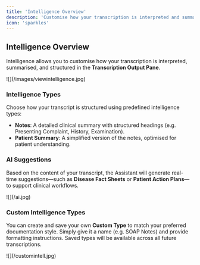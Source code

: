 ```yaml
---
title: 'Intelligence Overview'
description: 'Customise how your transcription is interpreted and summarised using Intelligence in Letters.'
icon: 'sparkles'
---
```


## Intelligence Overview

Intelligence allows you to customise how your transcription is interpreted, summarised, and structured in the **Transcription Output Pane**.

<Frame>
  ![](/images/viewintelligence.jpg)
</Frame>

### Intelligence Types

Choose how your transcript is structured using predefined intelligence types:

- **Notes**: A detailed clinical summary with structured headings (e.g. Presenting Complaint, History, Examination).
- **Patient Summary**: A simplified version of the notes, optimised for patient understanding.

### AI Suggestions

Based on the content of your transcript, the Assistant will generate real-time suggestions—such as **Disease Fact Sheets** or **Patient Action Plans**—to support clinical workflows.

<Frame>
  ![](/ai.jpg)
</Frame>

### Custom Intelligence Types

You can create and save your own **Custom Type** to match your preferred documentation style. Simply give it a name (e.g. SOAP Notes) and provide formatting instructions. Saved types will be available across all future transcriptions.

<Frame>
  ![](/customintell.jpg)
</Frame>